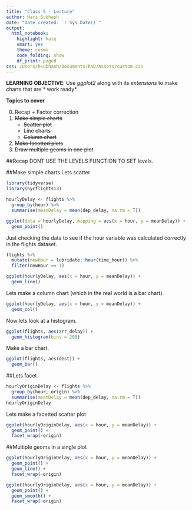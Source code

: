 ```yaml
---
title: "Class 5 - Lecture"
author: Hari Subhash
date: "Date created: `r Sys.Date()`"
output:
  html_notebook:
    highlight: kate
    smart: yes
    theme: cosmo
    code_folding: show
    df_print: paged
css: /Users/hsubhash/Documents/R4D/Assets/custom.css
---
```

**LEARNING OBJECTIVE**: Use *ggplot2* along with its *extensions* to make charts that are * work ready*.

**Topics to cover**

0. Recap + Factor correction
1. ~~Make simple charts~~
    + ~~Scatter plot~~
    + ~~Line charts~~
    + ~~Column chart~~
2. ~~Make facetted plots~~
3. ~~Draw multiple geoms in one plot~~



##Recap
DONT USE THE LEVELS FUNCTION TO SET levels.

##Make simple charts
Lets scatter
```r
library(tidyverse)
library(nycflights13)

hourlyDelay <- flights %>%
  group_by(hour) %>%
  summarise(meanDelay = mean(dep_delay, na.rm = T))

ggplot(data = hourlyDelay, mapping = aes(x = hour, y = meanDelay)) +
  geom_point()
```
Just checking the data to see if the hour variable was calculated correctly in the flights dataset.
```r
flights %>%
  mutate(newHour = lubridate::hour(time_hour)) %>%
  filter(newHour == 1)
```

```r
ggplot(hourlyDelay, aes(x = hour, y = meanDelay)) +
  geom_line()
```

Lets make a column chart (which in the real world is a bar chart).
```r
ggplot(hourlyDelay, aes(x = hour, y = meanDelay)) +
  geom_col()
```

Now lets look at a histogram.

```r
ggplot(flights, aes(arr_delay)) +
  geom_histogram(bins = 200)
```

Make a bar chart.
```r
ggplot(flights, aes(dest)) +
  geom_bar()
```


##Lets facet

```r
hourlyOriginDelay <- flights %>%
  group_by(hour, origin) %>%
  summarise(meanDelay = mean(dep_delay, na.rm = T))
hourlyOriginDelay
```
Lets make a facetted scatter plot
```r
ggplot(hourlyOriginDelay, aes(x = hour, y = meanDelay)) +
  geom_point() +
  facet_wrap(~origin)
```

##Multiple geoms in a single plot

```r
ggplot(hourlyOriginDelay, aes(x = hour, y = meanDelay)) +
  geom_point() +
  geom_line() +
  facet_wrap(~origin)
```


```r
ggplot(hourlyOriginDelay, aes(x = hour, y = meanDelay)) +
  geom_point() +
  geom_smooth() +
  facet_wrap(~origin)
```



